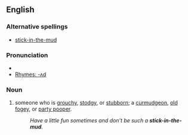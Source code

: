 ==English==

===Alternative spellings===
* [[stick-in-the-mud]]

===Pronunciation===
* {{IPA|ˈstɪk.ɪn.ðə.mʌd/}}
* [[Rhymes:English:-ʌd|Rhymes: -ʌd]]

===Noun===
{{en-noun|sg=[[stick]] [[in]] [[the]] [[mud]]|pl=sticks in the mud|pl2=stick in the muds}}

# {{context|mildly insulting|idiom}} someone who is [[grouch]]y, [[stodgy]], or [[stubborn]]; a [[curmudgeon]], [[old fogey]], or [[party pooper]].
#:''Have a little fun sometimes and don't be such a '''stick-in-the-mud'''.''